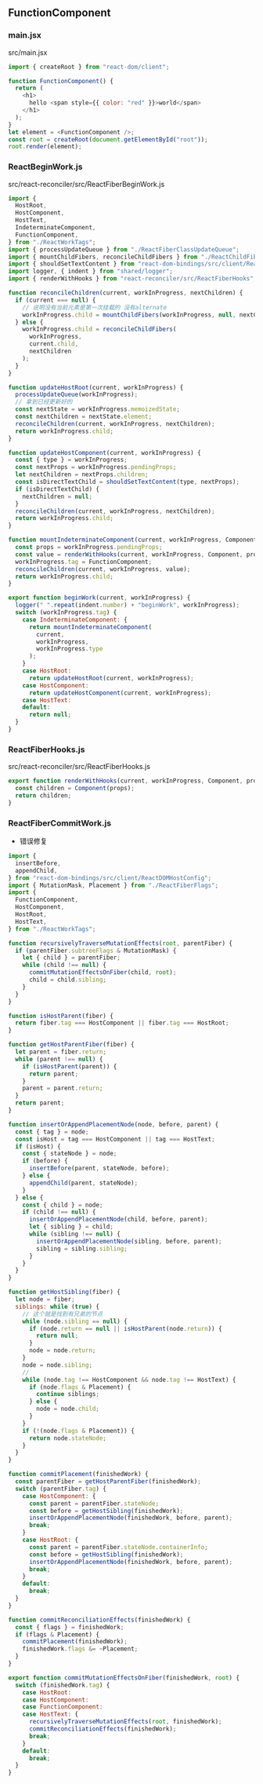 ## FunctionComponent

### main.jsx

src/main.jsx

```js showLineNumbers {3-10}
import { createRoot } from "react-dom/client";

function FunctionComponent() {
  return (
    <h1>
      hello <span style={{ color: "red" }}>world</span>
    </h1>
  );
}
let element = <FunctionComponent />;
const root = createRoot(document.getElementById("root"));
root.render(element);
```

### ReactBeginWork.js

src/react-reconciler/src/ReactFiberBeginWork.js

```js showLineNumbers {48-54, 59-65}
import {
  HostRoot,
  HostComponent,
  HostText,
  IndeterminateComponent,
  FunctionComponent,
} from "./ReactWorkTags";
import { processUpdateQueue } from "./ReactFiberClassUpdateQueue";
import { mountChildFibers, reconcileChildFibers } from "./ReactChildFiber";
import { shouldSetTextContent } from "react-dom-bindings/src/client/ReactDOMHostConfig";
import logger, { indent } from "shared/logger";
import { renderWithHooks } from "react-reconciler/src/ReactFiberHooks";

function reconcileChildren(current, workInProgress, nextChildren) {
  if (current === null) {
    // 说明没有当前元素是第一次挂载的 没有alternate
    workInProgress.child = mountChildFibers(workInProgress, null, nextChildren);
  } else {
    workInProgress.child = reconcileChildFibers(
      workInProgress,
      current.child,
      nextChildren
    );
  }
}

function updateHostRoot(current, workInProgress) {
  processUpdateQueue(workInProgress);
  // 拿到已经更新好的
  const nextState = workInProgress.memoizedState;
  const nextChildren = nextState.element;
  reconcileChildren(current, workInProgress, nextChildren);
  return workInProgress.child;
}

function updateHostComponent(current, workInProgress) {
  const { type } = workInProgress;
  const nextProps = workInProgress.pendingProps;
  let nextChildren = nextProps.children;
  const isDirectTextChild = shouldSetTextContent(type, nextProps);
  if (isDirectTextChild) {
    nextChildren = null;
  }
  reconcileChildren(current, workInProgress, nextChildren);
  return workInProgress.child;
}

function mountIndeterminateComponent(current, workInProgress, Component) {
  const props = workInProgress.pendingProps;
  const value = renderWithHooks(current, workInProgress, Component, props);
  workInProgress.tag = FunctionComponent;
  reconcileChildren(current, workInProgress, value);
  return workInProgress.child;
}

export function beginWork(current, workInProgress) {
  logger(" ".repeat(indent.number) + "beginWork", workInProgress);
  switch (workInProgress.tag) {
    case IndeterminateComponent: {
      return mountIndeterminateComponent(
        current,
        workInProgress,
        workInProgress.type
      );
    }
    case HostRoot:
      return updateHostRoot(current, workInProgress);
    case HostComponent:
      return updateHostComponent(current, workInProgress);
    case HostText:
    default:
      return null;
  }
}
```

### ReactFiberHooks.js

src/react-reconciler/src/ReactFiberHooks.js

```js
export function renderWithHooks(current, workInProgress, Component, props) {
  const children = Component(props);
  return children;
}
```

### ReactFiberCommitWork.js

- 错误修复

```js showLineNumbers {51-52,54}
import {
  insertBefore,
  appendChild,
} from "react-dom-bindings/src/client/ReactDOMHostConfig";
import { MutationMask, Placement } from "./ReactFiberFlags";
import {
  FunctionComponent,
  HostComponent,
  HostRoot,
  HostText,
} from "./ReactWorkTags";

function recursivelyTraverseMutationEffects(root, parentFiber) {
  if (parentFiber.subtreeFlags & MutationMask) {
    let { child } = parentFiber;
    while (child !== null) {
      commitMutationEffectsOnFiber(child, root);
      child = child.sibling;
    }
  }
}

function isHostParent(fiber) {
  return fiber.tag === HostComponent || fiber.tag === HostRoot;
}

function getHostParentFiber(fiber) {
  let parent = fiber.return;
  while (parent !== null) {
    if (isHostParent(parent)) {
      return parent;
    }
    parent = parent.return;
  }
  return parent;
}

function insertOrAppendPlacementNode(node, before, parent) {
  const { tag } = node;
  const isHost = tag === HostComponent || tag === HostText;
  if (isHost) {
    const { stateNode } = node;
    if (before) {
      insertBefore(parent, stateNode, before);
    } else {
      appendChild(parent, stateNode);
    }
  } else {
    const { child } = node;
    if (child !== null) {
      insertOrAppendPlacementNode(child, before, parent);
      let { sibling } = child;
      while (sibling !== null) {
        insertOrAppendPlacementNode(sibling, before, parent);
        sibling = sibling.sibling;
      }
    }
  }
}

function getHostSibling(fiber) {
  let node = fiber;
  siblings: while (true) {
    // 这个就是找到有兄弟的节点
    while (node.sibling == null) {
      if (node.return == null || isHostParent(node.return)) {
        return null;
      }
      node = node.return;
    }
    node = node.sibling;
    //
    while (node.tag !== HostComponent && node.tag !== HostText) {
      if (node.flags & Placement) {
        continue siblings;
      } else {
        node = node.child;
      }
    }
    if (!(node.flags & Placement)) {
      return node.stateNode;
    }
  }
}

function commitPlacement(finishedWork) {
  const parentFiber = getHostParentFiber(finishedWork);
  switch (parentFiber.tag) {
    case HostComponent: {
      const parent = parentFiber.stateNode;
      const before = getHostSibling(finishedWork);
      insertOrAppendPlacementNode(finishedWork, before, parent);
      break;
    }
    case HostRoot: {
      const parent = parentFiber.stateNode.containerInfo;
      const before = getHostSibling(finishedWork);
      insertOrAppendPlacementNode(finishedWork, before, parent);
      break;
    }
    default:
      break;
  }
}

function commitReconciliationEffects(finishedWork) {
  const { flags } = finishedWork;
  if (flags & Placement) {
    commitPlacement(finishedWork);
    finishedWork.flags &= ~Placement;
  }
}

export function commitMutationEffectsOnFiber(finishedWork, root) {
  switch (finishedWork.tag) {
    case HostRoot:
    case HostComponent:
    case FunctionComponent:
    case HostText: {
      recursivelyTraverseMutationEffects(root, finishedWork);
      commitReconciliationEffects(finishedWork);
      break;
    }
    default:
      break;
  }
}
```
